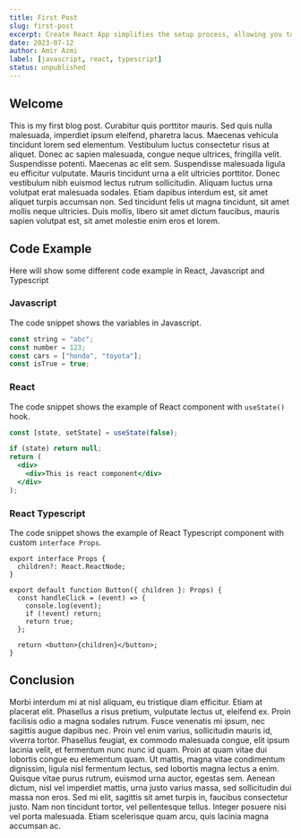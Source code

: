```yaml
---
title: First Post
slug: first-post
excerpt: Create React App simplifies the setup process, allowing you to focus on writing code rather than configuring build tools. It provides a development server, hot reloading, and a straightforward folder structure to organize your components, styles, and assets. By following the steps outlined in this blog, you'll learn how to set up a new React project using Create React App, and how to run and test your application locally.
date: 2023-07-12
author: Amir Azmi
label: [javascript, react, typescript]
status: unpublished
---
```


## Welcome

This is my first blog post. Curabitur quis porttitor mauris. Sed quis nulla malesuada, imperdiet ipsum eleifend, pharetra lacus. Maecenas vehicula tincidunt lorem sed elementum. Vestibulum luctus consectetur risus at aliquet. Donec ac sapien malesuada, congue neque ultrices, fringilla velit. Suspendisse potenti. Maecenas ac elit sem. Suspendisse malesuada ligula eu efficitur vulputate. Mauris tincidunt urna a elit ultricies porttitor. Donec vestibulum nibh euismod lectus rutrum sollicitudin. Aliquam luctus urna volutpat erat malesuada sodales. Etiam dapibus interdum est, sit amet aliquet turpis accumsan non. Sed tincidunt felis ut magna tincidunt, sit amet mollis neque ultricies. Duis mollis, libero sit amet dictum faucibus, mauris sapien volutpat est, sit amet molestie enim eros et lorem.

## Code Example

Here will show some different code example in React, Javascript and Typescript

### Javascript

The code snippet shows the variables in Javascript.

```javascript
const string = "abc";
const number = 123;
const cars = ["honda", "toyota"];
const isTrue = true;
```

### React

The code snippet shows the example of React component with `useState()` hook.

```jsx
const [state, setState] = useState(false);

if (state) return null;
return (
  <div>
    <div>This is react component</div>
  </div>
);
```

### React Typescript

The code snippet shows the example of React Typescript component with custom `interface Props`.

```tsx
export interface Props {
  children?: React.ReactNode;
}

export default function Button({ children }: Props) {
  const handleClick = (event) => {
    console.log(event);
    if (!event) return;
    return true;
  };

  return <button>{children}</button>;
}
```

## Conclusion

Morbi interdum mi at nisl aliquam, eu tristique diam efficitur. Etiam at placerat elit. Phasellus a risus pretium, vulputate lectus ut, eleifend ex. Proin facilisis odio a magna sodales rutrum. Fusce venenatis mi ipsum, nec sagittis augue dapibus nec. Proin vel enim varius, sollicitudin mauris id, viverra tortor. Phasellus feugiat, ex commodo malesuada congue, elit ipsum lacinia velit, et fermentum nunc nunc id quam. Proin at quam vitae dui lobortis congue eu elementum quam. Ut mattis, magna vitae condimentum dignissim, ligula nisl fermentum lectus, sed lobortis magna lectus a enim. Quisque vitae purus rutrum, euismod urna auctor, egestas sem. Aenean dictum, nisl vel imperdiet mattis, urna justo varius massa, sed sollicitudin dui massa non eros. Sed mi elit, sagittis sit amet turpis in, faucibus consectetur justo. Nam non tincidunt tortor, vel pellentesque tellus. Integer posuere nisi vel porta malesuada. Etiam scelerisque quam arcu, quis lacinia magna accumsan ac.

